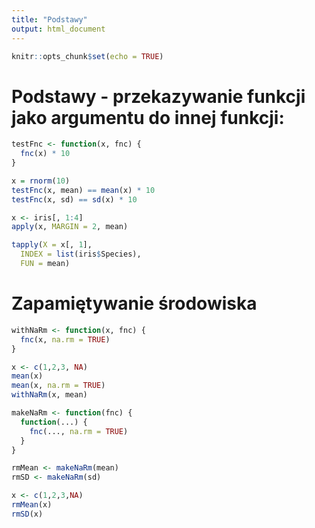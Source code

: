 ```yaml
---
title: "Podstawy"
output: html_document
---
```


```r
knitr::opts_chunk$set(echo = TRUE)
```

# Podstawy - przekazywanie funkcji jako argumentu do innej funkcji:

```r
testFnc <- function(x, fnc) {
  fnc(x) * 10
}

x = rnorm(10)
testFnc(x, mean) == mean(x) * 10
testFnc(x, sd) == sd(x) * 10
```

```r
x <- iris[, 1:4]
apply(x, MARGIN = 2, mean)

tapply(X = x[, 1],
  INDEX = list(iris$Species),
  FUN = mean)


```

# Zapamiętywanie środowiska

```r
withNaRm <- function(x, fnc) {
  fnc(x, na.rm = TRUE)
}

x <- c(1,2,3, NA)
mean(x)
mean(x, na.rm = TRUE)
withNaRm(x, mean)
```

```r
makeNaRm <- function(fnc) {
  function(...) {
    fnc(..., na.rm = TRUE)
  }
}

rmMean <- makeNaRm(mean)
rmSD <- makeNaRm(sd)

x <- c(1,2,3,NA)
rmMean(x)
rmSD(x)
```

